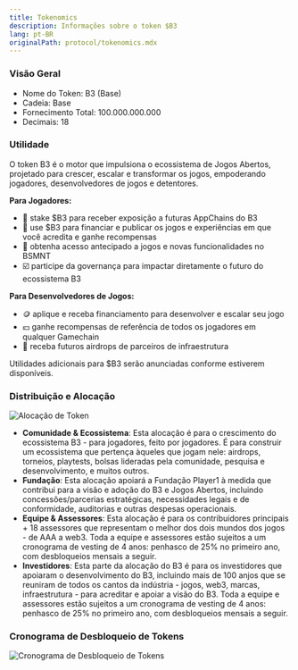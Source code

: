 ```yaml
---
title: Tokenomics
description: Informações sobre o token $B3
lang: pt-BR
originalPath: protocol/tokenomics.mdx
---
```

### **Visão Geral**

- Nome do Token: B3 (Base)
- Cadeia: Base
- Fornecimento Total: 100.000.000.000
- Decimais: 18

### Utilidade

O token B3 é o motor que impulsiona o ecossistema de Jogos Abertos, projetado para crescer, escalar e transformar os jogos, empoderando jogadores, desenvolvedores de jogos e detentores.

**Para Jogadores:**

- 🥩 stake \$B3 para receber exposição a futuras AppChains do B3
- 🥇 use \$B3 para financiar e publicar os jogos e experiências em que você acredita e ganhe recompensas
- 🎯 obtenha acesso antecipado a jogos e novas funcionalidades no BSMNT
- ☑️ participe da governança para impactar diretamente o futuro do ecossistema B3

**Para Desenvolvedores de Jogos:**

- 🪙 aplique e receba financiamento para desenvolver e escalar seu jogo
- 💴 ganhe recompensas de referência de todos os jogadores em qualquer Gamechain
- 🚁 receba futuros airdrops de parceiros de infraestrutura

Utilidades adicionais para \$B3 serão anunciadas conforme estiverem disponíveis.

### Distribuição e Alocação

<img
  src="/images/token-allocation.avif"
  alt="Alocação de Token"
  className="rounded-xl"
/>

- **Comunidade & Ecossistema**: Esta alocação é para o crescimento do ecossistema B3 - para jogadores, feito por jogadores. É para construir um ecossistema que pertença àqueles que jogam nele: airdrops, torneios, playtests, bolsas lideradas pela comunidade, pesquisa e desenvolvimento, e muitos outros.
- **Fundação**: Esta alocação apoiará a Fundação Player1 à medida que contribui para a visão e adoção do B3 e Jogos Abertos, incluindo concessões/parcerias estratégicas, necessidades legais e de conformidade, auditorias e outras despesas operacionais.
- **Equipe & Assessores**: Esta alocação é para os contribuidores principais \+ 18 assessores que representam o melhor dos dois mundos dos jogos - de AAA a web3. Toda a equipe e assessores estão sujeitos a um cronograma de vesting de 4 anos: penhasco de 25% no primeiro ano, com desbloqueios mensais a seguir.
- **Investidores**: Esta parte da alocação do B3 é para os investidores que apoiaram o desenvolvimento do B3, incluindo mais de 100 anjos que se reuniram de todos os cantos da indústria - jogos, web3, marcas, infraestrutura - para acreditar e apoiar a visão do B3. Toda a equipe e assessores estão sujeitos a um cronograma de vesting de 4 anos: penhasco de 25% no primeiro ano, com desbloqueios mensais a seguir.

### Cronograma de Desbloqueio de Tokens

<img
  src="/images/token-unlock-schedule.avif"
  alt="Cronograma de Desbloqueio de Tokens"
  className="rounded-xl"
/>
